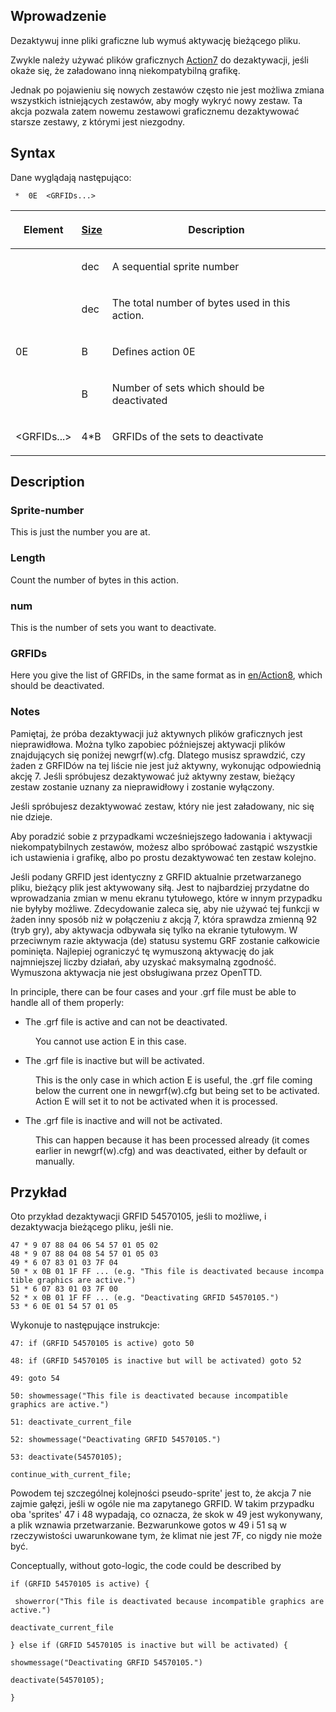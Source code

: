 {{pl/Development/NewGRF/inne strony|en=newgrf-specs.tt-wiki.net/wiki/ActionE|pl=pl/Development/NewGRF/NFO Specs/ActionE}}
<!--{{-}}<br>{{ambox | text = w trakcie edycji.}}-->

== Wprowadzenie ==


Dezaktywuj inne pliki graficzne lub wymuś aktywację bieżącego pliku.


Zwykle należy używać plików graficznych [[pl/Development/NewGRF/NFO Specs/Action7|Action7]] do dezaktywacji, jeśli okaże się, że załadowano inną niekompatybilną grafikę.

Jednak po pojawieniu się nowych zestawów często nie jest możliwa zmiana wszystkich istniejących zestawów, aby mogły wykryć nowy zestaw. Ta akcja pozwala zatem nowemu zestawowi graficznemu dezaktywować starsze zestawy, z którymi jest niezgodny.

== Syntax ==

Dane wyglądają następująco:

 <Sprite-number> * <Length> 0E <num> <GRFIDs...>

{|
!Element!![[en/GRFActionsDetailed|Size]]!!Description

|-
|<Sprite-number>||dec||A sequential sprite number

|-
|<length>||dec||The total number of bytes used in this action.

|-
|0E||B||Defines action 0E

|-
|<num>||B||Number of sets which should be deactivated

|-
|<GRFIDs...>||4*B||GRFIDs of the sets to deactivate
|}

== Description ==

=== Sprite-number ===

This is just the number you are at.

=== Length ===

Count the number of bytes in this action.

=== num ===

This is the number of sets you want to deactivate.

=== GRFIDs ===

Here you give the list of GRFIDs, in the same format as in [[en/Action8]], which should be deactivated.

=== Notes ===

Pamiętaj, że próba dezaktywacji już aktywnych plików graficznych jest nieprawidłowa. Można tylko zapobiec późniejszej aktywacji plików znajdujących się poniżej newgrf(w).cfg. Dlatego musisz sprawdzić, czy żaden z GRFIDów na tej liście nie jest już aktywny, wykonując odpowiednią akcję 7. Jeśli spróbujesz dezaktywować już aktywny zestaw, bieżący zestaw zostanie uznany za nieprawidłowy i zostanie wyłączony.

Jeśli spróbujesz dezaktywować zestaw, który nie jest załadowany, nic się nie dzieje.

Aby poradzić sobie z przypadkami wcześniejszego ładowania i aktywacji niekompatybilnych zestawów, możesz albo spróbować zastąpić wszystkie ich ustawienia i grafikę, albo po prostu dezaktywować ten zestaw kolejno.

{{Page:pl/Extrazi/ottdp|no| }} Jeśli podany GRFID jest identyczny z GRFID aktualnie przetwarzanego pliku, bieżący plik jest aktywowany siłą. Jest to najbardziej przydatne do wprowadzania zmian w menu ekranu tytułowego, które w innym przypadku nie byłyby możliwe. Zdecydowanie zaleca się, aby nie używać tej funkcji w żaden inny sposób niż w połączeniu z akcją 7, która sprawdza zmienną 92 (tryb gry), aby aktywacja odbywała się tylko na ekranie tytułowym. W przeciwnym razie aktywacja (de) statusu systemu GRF zostanie całkowicie pominięta. Najlepiej ograniczyć tę wymuszoną aktywację do jak najmniejszej liczby działań, aby uzyskać maksymalną zgodność. Wymuszona aktywacja nie jest obsługiwana przez OpenTTD.

In principle, there can be four cases and your .grf file must be able to handle all of them properly:
* The .grf file is active and can not be deactivated.
: You cannot use action E in this case.
* The .grf file is inactive but will be activated.
: This is the only case in which action E is useful, the .grf file coming below the current one in newgrf(w).cfg but being set to be activated. Action E will set it to not be activated when it is processed.
* The .grf file is inactive and will not be activated.
: This can happen because it has been processed already (it comes earlier in newgrf(w).cfg) and was deactivated, either by default or manually.

== Przykład ==

Oto przykład dezaktywacji GRFID 54570105, jeśli to możliwe, i dezaktywacja bieżącego pliku, jeśli nie.

 47 * 9 07 88 04 06 54 57 01 05 02
 48 * 9 07 88 04 08 54 57 01 05 03
 49 * 6 07 83 01 03 7F 04
 50 * x 0B 01 1F FF ... (e.g. "This file is deactivated because incompatible graphics are active.")
 51 * 6 07 83 01 03 7F 00
 52 * x 0B 01 1F FF ... (e.g. "Deactivating GRFID 54570105.")
 53 * 6 0E 01 54 57 01 05

Wykonuje to następujące instrukcje:

<pre>47: if (GRFID 54570105 is active) goto 50

48: if (GRFID 54570105 is inactive but will be activated) goto 52

49: goto 54

50: showmessage("This file is deactivated because incompatible graphics are active.")

51: deactivate_current_file

52: showmessage("Deactivating GRFID 54570105.")

53: deactivate(54570105);

continue_with_current_file;</pre>

Powodem tej szczególnej kolejności pseudo-sprite' jest to, że akcja 7 nie zajmie gałęzi, jeśli w ogóle nie ma zapytanego GRFID. W takim przypadku oba 'sprites' 47 i 48 wypadają, co oznacza, że ​​skok w 49 jest wykonywany, a plik wznawia przetwarzanie. Bezwarunkowe gotos w 49 i 51 są w rzeczywistości uwarunkowane tym, że klimat nie jest 7F, co nigdy nie może być.

Conceptually, without goto-logic, the code could be described by

<pre>if (GRFID 54570105 is active) {

 showerror("This file is deactivated because incompatible graphics are active.")

deactivate_current_file

} else if (GRFID 54570105 is inactive but will be activated) {

showmessage("Deactivating GRFID 54570105.")

deactivate(54570105);

}</pre>